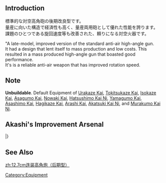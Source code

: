 {{EquipmentInfo}}

==Introduction==
標準的な対空高角砲の後期改良型です。<br>
量産に向いた構造で経済性も高く、量産両用砲として優れた性能を誇ります。<br>
課題のひとつである旋回速度等も改善された、頼りになる対空火器です。

"A late-model, improved version of the standard anti-air high-angle gun.<br> It had a design that lent itself to mass production and low costs. This resulted in a mass produced high-angle gun that boasted good performance.<br> It's is a reliable anti-air weapon that has improved rotation speed.

==Note==
'''Unbuildable'''. Default Equipment of [[Urakaze|Urakaze Kai]], [[Tokitsukaze|Tokitsukaze Kai]], [[Isokaze|Isokaze Kai]], [[Asagumo|Asagumo Kai]], [[Nowaki|Nowaki Kai]], [[Hatsushimo|Hatsushimo Kai Ni]], [[Yamagumo|Yamagumo Kai]], [[Asashimo|Asashimo Kai]], [[Hagikaze|Hagikaze Kai]], [[Arashi|Arashi Kai]], [[Akatsuki|Akatsuki Kai Ni]], and [[Murakumo|Murakumo Kai Ni]].

==Akashi's Improvement Arsenal==
{{AkashiWorkshop}}
{{AkashiWorkshopLine
|Name=12.7cm Twin High-Angle Mount (Late Model)
|ItemType=GreenGunDP
|Fuel=10
|Ammo=50
|Steel=80
|Baux=30
|Mats0-5=3/3
|Mats6-9=4/5
|Mats10=-
|Screws0-5=2/3
|Screws6-9=3/4
|Screws10=-
|EquipConsume0-5=1x{{GreenGunDP|12.7cm Twin High-Angle Mount}}
|EquipConsume6-9=1x{{GreenGunDP|12.7cm Twin High-Angle Mount (Late Model)}}
|EquipConsume10=-
|Sun=Te Na
|Mon=Te
|Tue=Te
|Wed=Te
|Thu=Te Na
|Fri=Te Na
|Sat=Te Na
|2ndShip=[[Tenryuu#Second Upgrade|Tenryuu Kai Ni]]<br>[[Naka#Second Upgrade|Naka Kai Ni]]
}}
|}

==See Also==

{{Equipmentlist}}
[[Category:Equipment]]
[[zh:12.7cm连装高角炮（后期型）]]